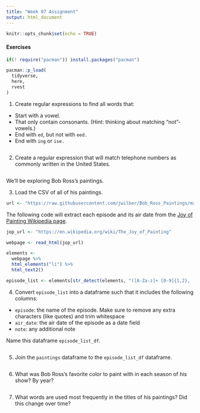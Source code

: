 ```yaml
---
title: "Week 07 Assignment"
output: html_document
---
```


```r
knitr::opts_chunk$set(echo = TRUE)
```

#### Exercises

```r
if(! require("pacman")) install.packages("pacman")

pacman::p_load(
  tidyverse,
  here,
  rvest
)
```

1. Create regular expressions to find all words that:

- Start with a vowel.
- That only contain consonants. (Hint: thinking about matching “not”-vowels.)
- End with `ed`, but not with `eed.`
- End with `ing` or `ise.`

```r

```


2. Create a regular expression that will match telephone numbers as commonly written in the United States.

```r

```

We'll be exploring Bob Ross's paintings.

3. Load the CSV of all of his paintings.

```r
url <- "https://raw.githubusercontent.com/jwilber/Bob_Ross_Paintings/master/data/bob_ross_paintings.csv"


```

The following code will extract each episode and its air date from the [Joy of Painting Wikipedia page](https://en.wikipedia.org/wiki/The_Joy_of_Painting).

```r
jop_url <- "https://en.wikipedia.org/wiki/The_Joy_of_Painting"

webpage <- read_html(jop_url)

elements <- 
  webpage %>% 
  html_elements("li") %>% 
  html_text2() 

episode_list <- elements[str_detect(elements, "([A-Za-z]+ [0-9]{1,2}, [0-9]{4})")]
```

4. Convert `episode_list` into a dataframe such that it includes the following columns:

- `episode`: the name of the episode. Make sure to remove any extra characters (like quotes) and trim whitespace
- `air_date`: the air date of the episode as a date field
- `note`: any additional note

Name this dataframe `episode_list_df`.

```r

```

5. Join the `paintings` dataframe to the `episode_list_df` dataframe.

```r

```

6. What was Bob Ross's favorite color to paint with in each season of his show? By year?

```r

```

7. What words are used most frequently in the titles of his paintings? Did this change over time?

```r

```

